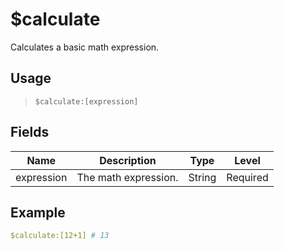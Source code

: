 # $calculate
Calculates a basic math expression.

## Usage
> `$calculate:[expression]`

## Fields
| Name       | Description          | Type   | Level    |
| ---------- | -------------------- | ------ | -------- |
| expression | The math expression. | String | Required |

## Example
```yaml
$calculate:[12+1] # 13
```